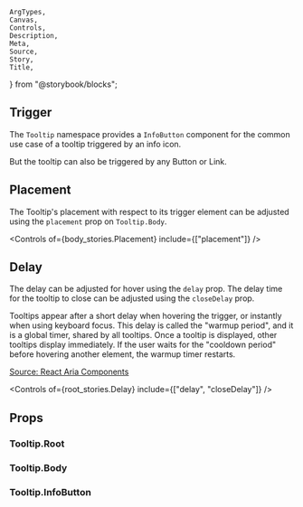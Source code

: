     ArgTypes,
    Canvas,
    Controls,
    Description,
    Meta,
    Source,
    Story,
    Title,
} from "@storybook/blocks";


<Meta title="Tooltip" />
<Title>Tooltip</Title>
<Description of={Tooltip} />
<Canvas of={root_stories.TriggerInfoButton} />

## Trigger

The `Tooltip` namespace provides a `InfoButton` component for the common use
case of a tooltip triggered by an info icon.

<Canvas of={root_stories.TriggerInfoButton} />

But the tooltip can also be triggered by any Button or Link.

<Canvas of={root_stories.TriggerButton} />
<Canvas of={root_stories.TriggerLink} />

## Placement

The Tooltip's placement with respect to its trigger element can be adjusted
using the `placement` prop on `Tooltip.Body`.

<Controls
    of={body_stories.Placement}
    include={["placement"]}
/>
<Canvas of={body_stories.Placement} />

## Delay


The delay can be adjusted for hover using the `delay` prop.
The delay time for the tooltip to close can be adjusted using the `closeDelay` prop.

Tooltips appear after a short delay when hovering the trigger, or
instantly when using keyboard focus. This delay is called the "warmup period",
and it is a global timer, shared by all tooltips. Once a tooltip is displayed,
other tooltips display immediately. If the user waits for the "cooldown
period" before hovering another element, the warmup timer restarts. 

[Source:
React Aria Components](https://react-spectrum.adobe.com/react-aria/Tooltip.html#delay)

<Controls
    of={root_stories.Delay}
    include={["delay", "closeDelay"]}
/>
<Canvas of={root_stories.Delay} />

## Props

### Tooltip.Root

<ArgTypes of={Tooltip.Root} />

### Tooltip.Body

<ArgTypes of={Tooltip.Body} />

### Tooltip.InfoButton

<ArgTypes of={Tooltip.InfoButton} />
